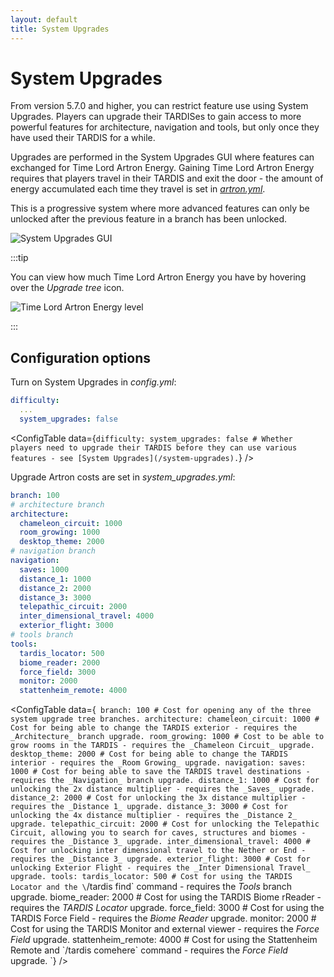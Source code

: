 ```yaml
---
layout: default
title: System Upgrades
---
```



# System Upgrades

From version 5.7.0 and higher, you can restrict feature use using System Upgrades. Players can upgrade their TARDISes to gain access to more powerful features for architecture, navigation and tools, but only once they have used their TARDIS for a while.

Upgrades are performed in the System Upgrades GUI where features can exchanged for Time Lord Artron Energy. Gaining Time Lord Artron Energy requires that players travel in their TARDIS and exit the door - the amount of energy accumulated each time they travel is set in [_artron.yml_](/configuration/energy#player).

This is a progressive system where more advanced features can only be unlocked after the previous feature in a branch has been unlocked.

![System Upgrades GUI](/images/docs/system_upgrades_gui.png)

:::tip

You can view how much Time Lord Artron Energy you have by hovering over the _Upgrade tree_ icon.

![Time Lord Artron Energy level](/images/docs/system_upgrades_artron_display.jpg)

:::

## Configuration options

Turn on System Upgrades in _config.yml_:

```yaml title="/plugins/TARDIS/config.yml"
difficulty:
  ...
  system_upgrades: false
```

<ConfigTable data={`
difficulty:
  system_upgrades: false # Whether players need to upgrade their TARDIS before they can use various features - see [System Upgrades](/system-upgrades).
`} />

Upgrade Artron costs are set in _system_upgrades.yml_:

```yaml title="/plugins/TARDIS/_system_upgrades.yml"
branch: 100
# architecture branch
architecture:
  chameleon_circuit: 1000
  room_growing: 1000
  desktop_theme: 2000
# navigation branch
navigation:
  saves: 1000
  distance_1: 1000
  distance_2: 2000
  distance_3: 3000
  telepathic_circuit: 2000
  inter_dimensional_travel: 4000
  exterior_flight: 3000
# tools branch
tools:
  tardis_locator: 500
  biome_reader: 2000
  force_field: 3000
  monitor: 2000
  stattenheim_remote: 4000
```

<ConfigTable data={`
branch: 100 # Cost for opening any of the three system upgrade tree branches.
architecture:
  chameleon_circuit: 1000 # Cost for being able to change the TARDIS exterior - requires the _Architecture_ branch upgrade.
  room_growing: 1000 # Cost to be able to grow rooms in the TARDIS - requires the _Chameleon Circuit_ upgrade.
  desktop_theme: 2000 # Cost for being able to change the TARDIS interior - requires the _Room Growing_ upgrade.
navigation:
  saves: 1000 # Cost for being able to save the TARDIS travel destinations - requires the _Navigation_ branch upgrade.
  distance_1: 1000 # Cost for unlocking the 2x distance multiplier - requires the _Saves_ upgrade.
  distance_2: 2000 # Cost for unlocking the 3x distance multiplier - requires the _Distance 1_ upgrade.
  distance_3: 3000 # Cost for unlocking the 4x distance multiplier - requires the _Distance 2_ upgrade.
  telepathic_circuit: 2000 # Cost for unlocking the Telepathic Circuit, allowing you to search for caves, structures and biomes - requires the _Distance 3_ upgrade.
  inter_dimensional_travel: 4000 # Cost for unlocking inter dimensional travel to the Nether or End - requires the _Distance 3_ upgrade.
  exterior_flight: 3000 # Cost for unlocking Exterior Flight - requires the _Inter Dimensional Travel_ upgrade.
tools:
  tardis_locator: 500 # Cost for using the TARDIS Locator and the \`/tardis find\` command - requires the _Tools_ branch upgrade.
  biome_reader: 2000 # Cost for using the TARDIS Biome rReader - requires the _TARDIS Locator_ upgrade.
  force_field: 3000 # Cost for using the TARDIS Force Field - requires the _Biome Reader_ upgrade.
  monitor: 2000 # Cost for using the TARDIS Monitor and external viewer - requires the _Force Field_ upgrade.
  stattenheim_remote: 4000 # Cost for using the Stattenheim Remote and \`/tardis comehere\` command - requires the _Force Field_ upgrade.
`} />
